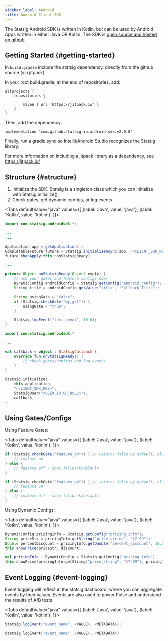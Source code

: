 ```yaml
---
sidebar_label: Android
title: Android Client SDK
---
```




The Statsig Android SDK is written in Kotlin, but can be used by Android Apps written in either Java OR Kotlin.
The SDK is [open source and hosted on github](https://github.com/statsig-io/android-sdk).

## Getting Started {#getting-started}

In `build.gradle` include the statsig dependency, directly from the github source (via jitpack).

In your root build.gradle, at the end of repositories, add:

    allprojects {
        repositories {
            ...
            maven { url 'https://jitpack.io' }
        }
    }

Then, add the dependency:

    implementation 'com.github.statsig-io:android-sdk:v2.0.0'

Finally, run a gradle sync so Intellij/Android Studio recognizes the Statsig library.

For more information on including a jitpack library as a dependency, see https://jitpack.io/

## Structure {#structure}

1. Initialize the SDK. Statsig is a singleton class which you can initialize with Statsig.initialize().
2. Check gates, get dynamic configs, or log events

<Tabs
  defaultValue="java"
  values={[
    {label: 'Java', value: 'java'},
    {label: 'Kotlin', value: 'kotlin'},
  ]}>
  <TabItem value="java">

```java
import com.statsig.androidsdk.*;

...
...

Application app = getApplication();
CompletableFuture future = Statsig.initializeAsync(app, "<CLIENT_SDK_KEY>");
future.thenApply(this::onStatsigReady);

...

private Object onStatsigReady(Object empty) {
    // use your gates and feature configs now!
    DynamicConfig androidConfig = Statsig.getConfig("android_config");
    String title = androidConfig.getValue("title", "Fallback Title");

    String usingGate = "false";
    if (Statsig.checkGate("my_gk1")) {
        usingGate = "true";
    }

    Statsig.logEvent("test_event", 10.0);
}
```

  </TabItem>
  <TabItem value="kotlin">

```kotlin
import com.statsig.androidsdk.*

...

val callback = object : StatsigCallback {
    override fun onStatsigReady() {
        // check gates/configs and log events
    }
}

Statsig.initialize(
    this.application,
    "<CLIENT_SDK_KEY>",
    StatsigUser("<USER_ID_OR_NULL>"),
    callback,
)
```

  </TabItem>
</Tabs>

## Using Gates/Configs

Using Feature Gates:

<Tabs
  defaultValue="java"
  values={[
    {label: 'Java', value: 'java'},
    {label: 'Kotlin', value: 'kotlin'},
  ]}>
  <TabItem value="java">

```java
if (Statsig.checkGate("feature_on")) { // returns false by default, else, returns the gate value for the initialized user
    // feature on
} else {
    // feature off - show fallback/default
}
```

  </TabItem>
  <TabItem value="kotlin">

```kotlin
if (Statsig.checkGate("feature_on")) { // returns false by default, else, returns the gate value for the initialized user
    // feature on
} else {
    // feature off - show fallback/default
}
```

  </TabItem>
</Tabs>
     
 Using Dynamic Configs:
 
 <Tabs
  defaultValue="java"
  values={[
    {label: 'Java', value: 'java'},
    {label: 'Kotlin', value: 'kotlin'},
  ]}>
  <TabItem value="java">

```java
DynamicConfig pricingInfo = Statsig.getConfig("pricing_info");
String priceStr = pricingInfo.getString("price_string", "$7.99");
Double percentDiscount = pricingInfo.getDouble("percent_discount", 10.0);
this.showPrice(priceStr, discount);
```

  </TabItem>
  <TabItem value="kotlin">

```kotlin
val pricingInfo : DynamicConfig = Statsig.getConfig("pricing_info")
this.showPrice(pricingInfo.getString("price_string", "$7.99"), pricingInfo.getDouble("percent_discount", 10.0))
```

  </TabItem>
</Tabs>

## Event Logging {#event-logging}

Event logging will reflect in the statsig dashboard, where you can aggregate events by their values. Events are also used to power Pulse and understand the results of A/B tests

<Tabs
  defaultValue="java"
  values={[
    {label: 'Java', value: 'java'},
    {label: 'Kotlin', value: 'kotlin'},
  ]}>
  <TabItem value="java">

```java
Statsig.logEvent("event_name", <VALUE>, <METADATA>);
```

  </TabItem>
  <TabItem value="kotlin">

```kotlin
Statsig.logEvent("event_name", <VALUE>, <METADATA>)
```

  </TabItem>
</Tabs>
